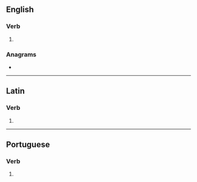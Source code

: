 ==English==

===Verb===
{{head|en|verb form}}

# {{en-third-person singular of|organize}}

===Anagrams===
* {{anagrams|en|a=aeginorsz|agonizers}}

----

==Latin==

===Verb===
{{la-verb-form|organizēs}}

# {{inflection of|la|organizō||2|s|pres|actv|subj}}

----

==Portuguese==

===Verb===
{{head|pt|verb form}}

# {{pt-verb-form-of|organizar}}